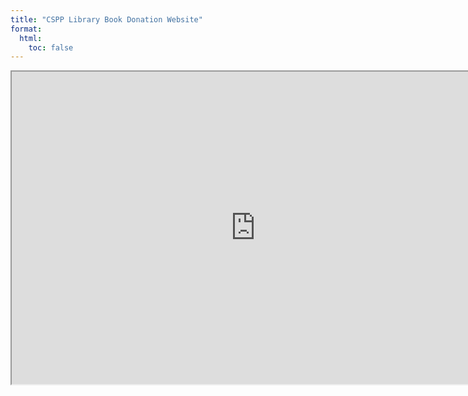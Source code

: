 ```yaml
---
title: "CSPP Library Book Donation Website"
format: 
  html:
    toc: false
---
```




```{=html}

<iframe width="780" height="500" src="https://bookshop.org/wishlists/4246a0749ea15a34ee077ac60a6aca4039cbd63d" title="CSPP Library Book Donation List"></iframe>


```

